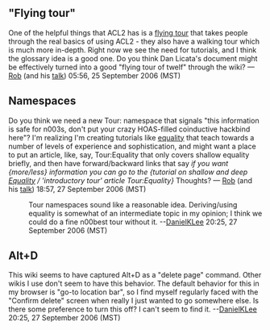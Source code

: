 == "Flying tour" ==

One of the helpful things that ACL2 has is a [http://www.cs.utexas.edu/users/moore/acl2/v3-0/The_Tours.html flying tour] that takes people through the real basics of using ACL2 - they also have a walking tour which is much more in-depth. Right now we see the need for tutorials, and I think the glossary idea is a good one. Do you think Dan Licata's document might be effectively turned into a good "flying tour of twelf" through the wiki? — [[User:rsimmons|Rob]] (and his [[User talk:rsimmons|talk]]) 05:56, 25 September 2006 (MST)

== Namespaces ==

Do you think we need a new Tour: namespace that signals "this information is safe for n003s, don't put your crazy HOAS-filled coinductive hackbind here"? I'm realizing I'm creating tutorials like [[equality]] that teach towards a number of levels of experience and sophistication, and might want a place to put an article, like, say, Tour:Equality that only covers shallow equality briefly, and then have forward/backward links that say ''if you want {more/less} information you can go to the {tutorial on shallow and deep [[Equality]] / 'introductory tour' article Tour:Equality}'' Thoughts? — [[User:rsimmons|Rob]] (and his [[User talk:rsimmons|talk]]) 18:57, 27 September 2006 (MST)

: Tour namespaces sound like a reasonable idea. Deriving/using equality is somewhat of an intermediate topic in my opinion; I think we could do a fine n00best tour without it. --[[User:DanielKLee|DanielKLee]] 20:25, 27 September 2006 (MST)

== Alt+D ==

This wiki seems to have captured Alt+D as a "delete page" command. Other wikis I use don't seem to have this behavior. The default behavior for this in my browser is "go-to location bar", so I find myself regularly faced with the "Confirm delete" screen when really I just wanted to go somewhere else. Is there some preference to turn this off? I can't seem to find it. --[[User:DanielKLee|DanielKLee]] 20:25, 27 September 2006 (MST)